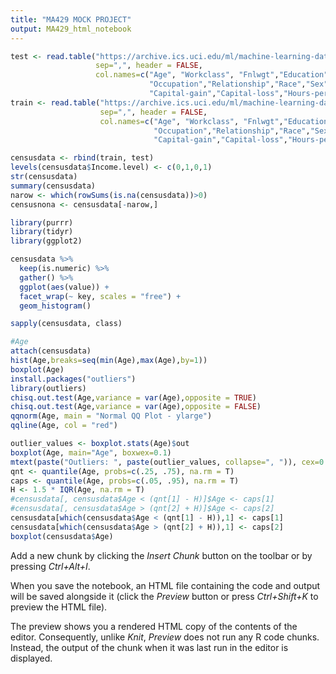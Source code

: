 ---
title: "MA429 MOCK PROJECT"
output: MA429_html_notebook
---

```{r}
test <- read.table("https://archive.ics.uci.edu/ml/machine-learning-databases/adult/adult.test", skip=1, 
                   sep=",", header = FALSE,
                   col.names=c("Age", "Workclass", "Fnlwgt","Education","Education-num","Marital-status",
                               "Occupation","Relationship","Race","Sex",
                               "Capital-gain","Capital-loss","Hours-per-week","Native-country","Income-level"), na.strings = " ?")
train <- read.table("https://archive.ics.uci.edu/ml/machine-learning-databases/adult/adult.data",
                    sep=",", header = FALSE,
                    col.names=c("Age", "Workclass", "Fnlwgt","Education","Education-num","Marital-status",
                                "Occupation","Relationship","Race","Sex",
                                "Capital-gain","Capital-loss","Hours-per-week","Native-country","Income-level"), na.strings = " ?")


```


```{r}
censusdata <- rbind(train, test)
levels(censusdata$Income.level) <- c(0,1,0,1)
str(censusdata)
summary(censusdata)
narow <- which(rowSums(is.na(censusdata))>0) 
censusnona <- censusdata[-narow,]
```


```{r}
library(purrr)
library(tidyr)
library(ggplot2)

censusdata %>%
  keep(is.numeric) %>% 
  gather() %>% 
  ggplot(aes(value)) +
  facet_wrap(~ key, scales = "free") +
  geom_histogram()

sapply(censusdata, class)
```


```{r}
#Age
attach(censusdata)
hist(Age,breaks=seq(min(Age),max(Age),by=1))
boxplot(Age)
install.packages("outliers")
library(outliers)
chisq.out.test(Age,variance = var(Age),opposite = TRUE)
chisq.out.test(Age,variance = var(Age),opposite = FALSE)
qqnorm(Age, main = "Normal QQ Plot - ylarge")
qqline(Age, col = "red")
```

```{r}
outlier_values <- boxplot.stats(Age)$out
boxplot(Age, main="Age", boxwex=0.1)
mtext(paste("Outliers: ", paste(outlier_values, collapse=", ")), cex=0.6)
qnt <- quantile(Age, probs=c(.25, .75), na.rm = T)
caps <- quantile(Age, probs=c(.05, .95), na.rm = T)
H <- 1.5 * IQR(Age, na.rm = T)
#censusdata[, censusdata$Age < (qnt[1] - H)]$Age <- caps[1]
#censusdata[, censusdata$Age > (qnt[2] + H)]$Age <- caps[2]
censusdata[which(censusdata$Age < (qnt[1] - H)),1] <- caps[1]
censusdata[which(censusdata$Age > (qnt[2] + H)),1] <- caps[2]
boxplot(censusdata$Age)
```

Add a new chunk by clicking the *Insert Chunk* button on the toolbar or by pressing *Ctrl+Alt+I*.

When you save the notebook, an HTML file containing the code and output will be saved alongside it (click the *Preview* button or press *Ctrl+Shift+K* to preview the HTML file).

The preview shows you a rendered HTML copy of the contents of the editor. Consequently, unlike *Knit*, *Preview* does not run any R code chunks. Instead, the output of the chunk when it was last run in the editor is displayed.
